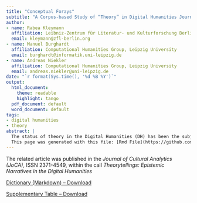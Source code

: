 ```yaml
---
title: "Conceptual Forays"
subtitle: "A Corpus-based Study of “Theory” in Digital Humanities Journals"
author:
- name: Rabea Kleymann
  affiliation: Leibniz-Zentrum für Literatur- und Kulturforschung Berlin
  email: kleymann@zfl-berlin.org
- name: Manuel Burghardt
  affiliation: Computational Humanities Group, Leipzig University
  email: burghardt@informatik.uni-leipzig.de
- name: Andreas Niekler
  affiliation: Computational Humanities Group, Leipzig University
  email: andreas.niekler@uni-leipzig.de
date: "`r format(Sys.time(), '%d %B %Y')`"
output:
  html_document:
    theme: readable
    highlight: tango
  pdf_document: default
  word_document: default
tags:
- digital humanities
- theory
abstract: |
  The status of theory in the Digital Humanities (DH) has been the subject of much debate. As a result, we find different theory narratives competing and entangled with each other. If at all, these narratives can only be grasped and examined from a somewhat detached perspective. Here, we attempt to investigate these elusive narratives by means of a conceptual history approach. In doing so, we define different theory dimensions, ranging from specific cultural and literary theory frameworks to more generic uses of the concept of theory. We examine the use and semantic changes of these theory notions in a large corpus of DH journals. Using a mixture of heuristic methods and approaches from the field of distributional semantics, we aim to create tellable conceptual stories of DH theory. If you want to use the data feel free to [contact us](https://github.com/theory-in-dh/conceptual_forays#contributors)!
  This page was generated with this file: [Rmd File](https://github.com/eisioriginal/conceptual_forays/blob/main/JoCA2022/conceptual_forays_supplementary.Rmd)
---
```


The related article was published in the *Journal of Cultural Analytics (JoCA)*, ISSN 2371-4549, within the call *Theorytellings: Epistemic Narratives in the Digital Humanities*

[Dictionary (Markdown) -- Download](https://theory-in-dh.github.io/conceptual_forays/data/theory_dictionary.md "download")

[Supplementary Table -- Download](../data/theory_dictionary.md "download")

